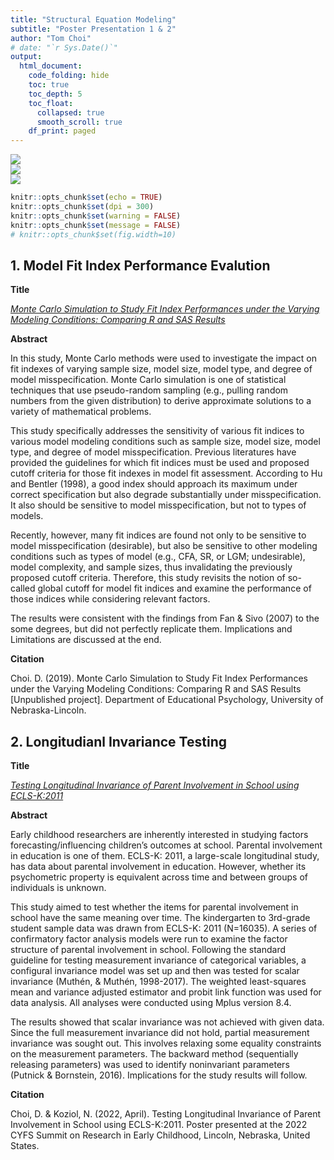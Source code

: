 ```yaml
---
title: "Structural Equation Modeling"
subtitle: "Poster Presentation 1 & 2"
author: "Tom Choi"
# date: "`r Sys.Date()`"
output: 
  html_document: 
    code_folding: hide
    toc: true
    toc_depth: 5
    toc_float: 
      collapsed: true
      smooth_scroll: true
    df_print: paged
---
```


![](https://img.shields.io/badge/Using-Mplus-red) <br>
![](https://img.shields.io/badge/Using-SAS-orange) <br>
![](https://img.shields.io/badge/Using-R-blue)

```r
knitr::opts_chunk$set(echo = TRUE)
knitr::opts_chunk$set(dpi = 300)
knitr::opts_chunk$set(warning = FALSE)
knitr::opts_chunk$set(message = FALSE)
# knitr::opts_chunk$set(fig.width=10)

```



## 1. Model Fit Index Performance Evalution


**Title** 

[*Monte Carlo Simulation to Study Fit Index Performances under the Varying Modeling Conditions: Comparing R and SAS Results*](https://github.com/tomchoi91/SEM-Poster-Presentation/blob/main/documents/sem%20poster_CHOI.pdf)

**Abstract**

In this study, Monte Carlo methods were used to investigate the impact on fit indexes of varying sample size, model size, model type, and degree of model misspecification. Monte Carlo simulation is one of statistical techniques that use pseudo-random sampling (e.g., pulling random numbers from the given distribution) to derive approximate solutions to a variety of mathematical problems.

This study specifically addresses the sensitivity of various fit indices to various model modeling conditions such as sample size, model size, model type, and degree of model misspecification. Previous literatures have provided the guidelines for which fit indices must be used and proposed cutoff criteria for those fit indexes in model fit assessment. According to Hu and Bentler (1998), a good index should approach its maximum under correct specification but also degrade substantially under misspecification. It also should be sensitive to model misspecification, but not to types of models.

Recently, however, many fit indices are found not only to be sensitive to model misspecification (desirable), but also be sensitive to other modeling conditions such as types of model (e.g., CFA, SR, or LGM; undesirable), model complexity, and sample sizes, thus invalidating the previously proposed cutoff criteria. Therefore, this study revisits the notion of so-called global cutoff for model fit indices and examine the performance of those indices while considering relevant factors.

The results were consistent with the findings from Fan & Sivo (2007) to the some degrees, but did not perfectly replicate them. Implications and Limitations are discussed at the end.

**Citation**

Choi. D. (2019). Monte Carlo Simulation to Study Fit Index Performances under the Varying Modeling Conditions: Comparing R and SAS Results [Unpublished project]. Department of Educational Psychology, University of Nebraska-Lincoln.



## 2. Longitudianl Invariance Testing


**Title** 

[*Testing Longitudinal Invariance of Parent Involvement in School using ECLS-K:2011*](https://github.com/tomchoi91/2022-Early-Childhood-Summit-Presentation/blob/main/documents/poster_CHOI.pdf)

**Abstract**

Early childhood researchers are inherently interested in studying factors forecasting/influencing children’s outcomes at school. Parental involvement in education is one of them. ECLS-K: 2011, a large-scale longitudinal study, has data about parental involvement in education. However, whether its psychometric property is equivalent across time and between groups of individuals is unknown. 

This study aimed to test whether the items for parental involvement in school have the same meaning over time. The kindergarten to 3rd-grade student sample data was drawn from ECLS-K: 2011 (N=16035). A series of confirmatory factor analysis models were run to examine the factor structure of parental involvement in school. Following the standard guideline for testing measurement invariance of categorical variables, a configural invariance model was set up and then was tested for scalar invariance (Muthén, & Muthén, 1998-2017). The weighted least-squares mean and variance adjusted estimator and probit link function was used for data analysis. All analyses were conducted using Mplus version 8.4. 

The results showed that scalar invariance was not achieved with given data. Since the full measurement invariance did not hold, partial measurement invariance was sought out. This involves relaxing some equality constraints on the measurement parameters. The backward method (sequentially releasing parameters) was used to identify noninvariant parameters (Putnick & Bornstein, 2016). Implications for the study results will follow.  

**Citation**

Choi, D. & Koziol, N. (2022, April). Testing Longitudinal Invariance of Parent Involvement in School using ECLS-K:2011. Poster presented at the 2022 CYFS Summit on Research in Early Childhood, Lincoln, Nebraska, United States.
